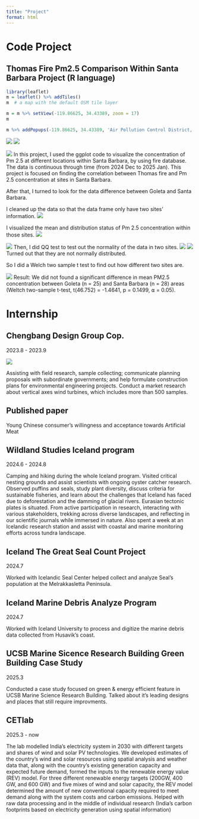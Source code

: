 ```yaml
---
title: "Project"
format: html
---
```



# Code Project

## Thomas Fire Pm2.5 Comparison Within Santa Barbara Project (R language)

```r
library(leaflet)
m = leaflet() %>% addTiles()
m  # a map with the default OSM tile layer

m = m %>% setView(-119.86625, 34.43389, zoom = 17)
m

m %>% addPopups(-119.86625, 34.43389, 'Air Pollution Control District, Goleta')
```



![](photos/code1.png)
![](photos/code2.png)


![](photos/code3.png)
In this project, I used the ggplot code to visualize the concentration of Pm 2.5 at different locations within Santa Barbara, by using fire database. The data is continuous through time (from 2024 Dec to 2025 Jan). This project is focused on finding the correlation between Thomas fire and Pm 2.5 concentration at sites in Santa Barbara. 

After that, I turned to look for the data difference between Goleta and Santa Barbara.

I cleaned up the data so that the data frame only have two sites' information.
![](photos/code4.png)

I visualized the mean and distribution status of Pm 2.5 concentration within those sites.
![](photos/code5.png)

![](photos/code6.png)
Then, I did QQ test to test out the normality of the data in two sites.
![](photos/code7.png)
![](photos/code8.png)
Turned out that they are not normally distributed.

So I did a Welch two sample t test to find out how different two sites are.

![](photos/code9.png)
Result: We did not found a significant difference in mean PM2.5 concentration between Goleta (n
= 25) and Santa Barbara (n = 28) areas (Weltch two-sample t-test, t(46.752) = -1.4641, p =
0.1499, ⍺ = 0.05).



# Internship

## Chengbang Design Group Cop.

2023.8 - 2023.9

![](photos/cb.png)

Assisting with field research, sample collecting; communicate planning proposals with subordinate governments; and help formulate construction plans for environmental engineering projects. Conduct a market research about vertical axes wind turbines, which includes more than 500 samples.

## Published paper

Young Chinese consumer’s willingness and acceptance towards Artificial Meat

## Wildland Studies Iceland program

2024.6 - 2024.8

Camping and hiking during the whole Iceland program. Visited critical nesting grounds and assist scientists with ongoing oyster catcher research. Observed puffins and seals, study plant diversity, discuss criteria for sustainable fisheries, and learn about the challenges that Iceland has faced due to deforestation and the damming of glacial rivers. Eurasian tectonic plates is situated. From active participation in research, interacting with various stakeholders, trekking across diverse landscapes, and reflecting in our scientific journals while immersed in nature. Also spent a week at an Icelandic research station and assist with coastal and marine monitoring efforts across tundra landscape.

## Iceland The Great Seal Count Project

2024.7

Worked with Icelandic Seal Center helped collect and analyze Seal's population at the Melrakkasletta Peninsula.

## Iceland Marine Debris Analyze Program

2024.7

Worked with Iceland University to process and digitize the marine debris data collected from Husavik's coast.

## UCSB Marine Sicence Research Building Green Building Case Study

2025.3

Conducted a case study focused on green & energy efficient feature in UCSB Marine Science Research Building. Talked about it's leading designs and places that still require improvments.


## CETlab

2025.3 - now

The lab modelled India's electricity system in 2030 with different targets and shares of wind and solar PV technologies. We developed estimates of the country's wind and solar resources using spatial analysis and weather data that, along with the country's existing generation capacity and expected future demand, formed the inputs to the renewable energy value (REV) model. For three different renewable energy targets (200GW, 400 GW, and 600 GW) and five mixes of wind and solar capacity, the REV model determined the amount of new conventional capacity required to meet demand along with the system costs and carbon emissions. Helped with raw data processing and in the middle of individual research (India's carbon footprints based on electricity generation using spatial information)
